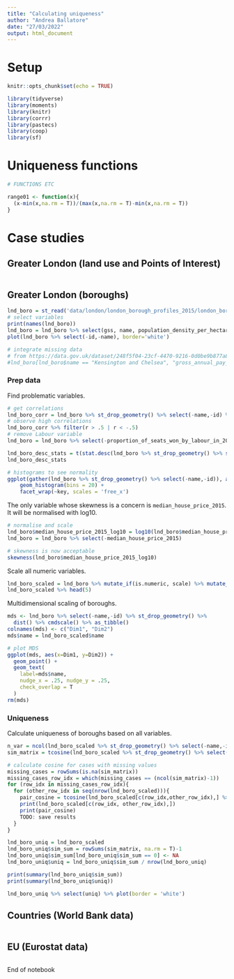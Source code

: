 ```yaml
---
title: "Calculating uniqueness"
author: "Andrea Ballatore"
date: "27/03/2022"
output: html_document
---
```

# Setup 

```r
knitr::opts_chunk$set(echo = TRUE)

library(tidyverse)
library(moments)
library(knitr)
library(corrr)
library(pastecs)
library(coop)
library(sf)
```

# Uniqueness functions

```r

# FUNCTIONS ETC

range01 <- function(x){
  (x-min(x,na.rm = T))/(max(x,na.rm = T)-min(x,na.rm = T))
}


```

# Case studies

## Greater London (land use and Points of Interest)

```r

```

## Greater London (boroughs)

```r
lnd_boro = st_read('data/london/london_borough_profiles_2015/london_boroughs_profiles_2015.geojson')
# select variables
print(names(lnd_boro))
lnd_boro = lnd_boro %>% select(gss, name, population_density_per_hectare_2017, average_age_2017, pc_of_resident_population_born_abroad_2015, employment_rate_pc_2015, modelled_household_median_income_estimates_2012_13, proportion_of_seats_won_by_conservatives_in_2014_election, proportion_of_seats_won_by_labour_in_2014_election, median_house_price_2015) %>% rename(id = gss)
plot(lnd_boro %>% select(-id,-name), border='white')

# integrate missing data
# from https://data.gov.uk/dataset/248f5f04-23cf-4470-9216-0d0be9b877a8/london-borough-profiles-and-atlas/datafile/1e5d5226-a1a7-4097-afbf-d3bd39226c39/preview
#lnd_boro[lnd_boro$name == "Kensington and Chelsea", "gross_annual_pay_2016"] = 63620
```
### Prep data

Find problematic variables.

```r
# get correlations
lnd_boro_corr = lnd_boro %>% st_drop_geometry() %>% select(-name,-id) %>% correlate(method='kendall') %>% stretch()
# observe high correlations
lnd_boro_corr %>% filter(r > .5 | r < -.5)
# remove Labour variable
lnd_boro = lnd_boro %>% select(-proportion_of_seats_won_by_labour_in_2014_election)
```

```r
lnd_boro_desc_stats = t(stat.desc(lnd_boro %>% st_drop_geometry() %>% select(-id,-name), norm=T))
lnd_boro_desc_stats
```

```r
# histograms to see normality
ggplot(gather(lnd_boro %>% st_drop_geometry() %>% select(-name,-id)), aes(value)) + 
    geom_histogram(bins = 20) + 
    facet_wrap(~key, scales = 'free_x')
```
The only variable whose skewness is a concern is `median_house_price_2015`. It will be normalised with log10.

```r
# normalise and scale
lnd_boro$median_house_price_2015_log10 = log10(lnd_boro$median_house_price_2015+1)
lnd_boro = lnd_boro %>% select(-median_house_price_2015)

# skewness is now acceptable
skewness(lnd_boro$median_house_price_2015_log10)
```

Scale all numeric variables.

```r
lnd_boro_scaled = lnd_boro %>% mutate_if(is.numeric, scale) %>% mutate_if(is.numeric, range01)
lnd_boro_scaled %>% head(5)
```

Multidimensional scaling of boroughs.

```r
mds <- lnd_boro %>% select(-name,-id) %>% st_drop_geometry() %>%
  dist() %>% cmdscale() %>% as_tibble()
colnames(mds) <- c("Dim1", "Dim2")
mds$name = lnd_boro_scaled$name

# plot MDS
ggplot(mds, aes(x=Dim1, y=Dim2)) +
  geom_point() +
  geom_text(
    label=mds$name, 
    nudge_x = .25, nudge_y = .25, 
    check_overlap = T
  )
rm(mds)
```


### Uniqueness

Calculate uniqueness of boroughs based on all variables.

```r
n_var = ncol(lnd_boro_scaled %>% st_drop_geometry() %>% select(-name,-id))
sim_matrix = tcosine(lnd_boro_scaled %>% st_drop_geometry() %>% select(-name,-id)) %>% as_tibble()

# calculate cosine for cases with missing values
missing_cases = rowSums(is.na(sim_matrix))
missing_cases_row_idx = which(missing_cases == (ncol(sim_matrix)-1))
for (row_idx in missing_cases_row_idx){
  for (other_row_idx in seq(nrow(lnd_boro_scaled))){
    pair_cosine = tcosine(lnd_boro_scaled[c(row_idx,other_row_idx),] %>% st_drop_geometry() %>% select_if(is.numeric) %>% select_if(~ !any(is.na(.))))
    print(lnd_boro_scaled[c(row_idx, other_row_idx),])
    print(pair_cosine)
    TODO: save results
  }
}

lnd_boro_uniq = lnd_boro_scaled
lnd_boro_uniq$sim_sum = rowSums(sim_matrix, na.rm = T)-1
lnd_boro_uniq$sim_sum[lnd_boro_uniq$sim_sum == 0] <- NA
lnd_boro_uniq$uniq = lnd_boro_uniq$sim_sum / nrow(lnd_boro_uniq)

print(summary(lnd_boro_uniq$sim_sum))
print(summary(lnd_boro_uniq$uniq))
```


```r
lnd_boro_uniq %>% select(uniq) %>% plot(border = 'white')
```



## Countries (World Bank data)

```r

```

## EU (Eurostat data)


```r

```

End of notebook
